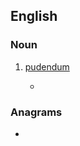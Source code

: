 ==English==

===Noun===
{{en-noun}}

# {{lb|en|rare}} [[pudendum]]
#* {{quote-book|1=en|year=1941|author=Sidney J. Baker|authorlink=Sidney J. Baker|title=A Popular Dictionary of Australian Slang|page=57|text=PUNCE [...] (2). The female '''pudend'''.}}

===Anagrams===
* {{anagrams|en|a=ddenpu|pudden}}